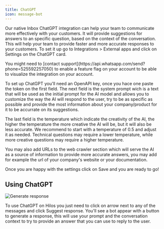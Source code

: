 ```yaml
---
title: ChatGPT
icon: message-bot
---
```


Our native Inbox ChatGPT integration can help your team to communicate more effectively with your customers. It will provide suggestions for answers to an specific question, based on the context of the conversation. This will help your team to provide faster and more accurate responses to your customers. To set it up go to Integrations > External apps and click on Settings on the ChatGPT card.

<Note>
  You might need to [contact support](https://api.whatsapp.com/send?phone=525592257050) to enable a feature flag on your account to be able to visualize the integration on your account.
</Note>

To set up ChatGPT you'll need an OpenAPI key, once you hace one paste the token on the first field. The next field is the system prompt wich is a text that will be used as the initial prompt for the AI model and allows you to customize the way the AI will respond to the user, try to be as specific as possible and provide the most information about your company/product for it to be accurrate on its suggestions. 

The last field is the temperature which indicate the creativity of the AI, the higher the temperature the more creative the AI will be, but it will also be less accurate. We recommend to start with a temperature of 0.5 and adjust it as needed. Technical questions may require a lower temperature, while more creative questions may require a higher temperature.

You may also add URLs to the web crawler section which will serve the AI as a source of information to provide more accurate answers, you may add for example the url of your company's website or your documentation.

Once you are happy with the settings click on Save and you are ready to go! 

## Using ChatGPT

![Generate response](https://hilos-media.s3.us-east-2.amazonaws.com/mintlify/using-hilos/integrations/chatgpt/suggest-response.png)

To use ChatGPT on Hilos you just need to click on arrow next to any of the messages and click Suggest response. You'll see a bot appear with a button to generate a response, this will use your prompt and the conversation context to try to provide an answer that you can use to reply to the user.
